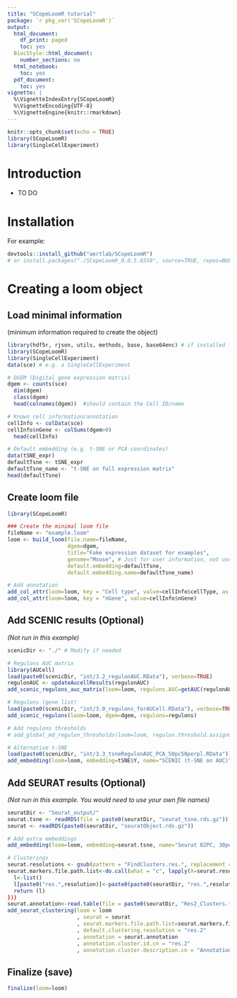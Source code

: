 ```yaml
---
title: "SCopeLoomR tutorial"
package: `r pkg_ver('SCopeLoomR')`
output:
  html_document:
    df_print: paged
    toc: yes
  BiocStyle::html_document:
    number_sections: no
  html_notebook:
    toc: yes
  pdf_document:
    toc: yes
vignette: |
  %\VignetteIndexEntry{SCopeLoomR} 
  %\VignetteEncoding{UTF-8} 
  %\VignetteEngine{knitr::rmarkdown}
---
```


```r
knitr::opts_chunk$set(echo = TRUE)
library(SCopeLoomR)
library(SingleCellExperiment)
```

# Introduction

- TO DO

# Installation
For example:
```r
devtools::install_github("aertlab/SCopeLoomR")
# or install.packages("./SCopeLoomR_0.0.5.6558", source=TRUE, repos=NULL)
```

# Creating a loom object

## Load minimal information

(minimum information required to create the object)

```r
library(hdf5r, rjson, utils, methods, base, base64enc) # if installed from source file (SCopeLoomR_0.0.5.6558.tar.gz)
library(SCopeLoomR)
library(SingleCellExperiment)
data(sce) # e.g. a SingleCellExperiment 

# DGEM (Digital gene expression matrix)
dgem <- counts(sce)
  dim(dgem)
  class(dgem)
  head(colnames(dgem))  #should contain the Cell ID/name

# Known cell information/annotation  
cellInfo <- colData(sce)
cellInfo$nGene <- colSums(dgem>0)
  head(cellInfo)

# Default embedding (e.g. t-SNE or PCA coordinates)
data(tSNE_expr)
defaultTsne <- tSNE_expr
defaultTsne_name <- "t-SNE on full expression matrix"
head(defaultTsne)
```

## Create loom file 

```r
library(SCopeLoomR)

### Create the minimal loom file
fileName <- "example.loom"
loom <- build_loom(file.name=fileName,
                   dgem=dgem,
                   title="Fake expression dataset for examples",
                   genome="Mouse", # Just for user information, not used internally
                   default.embedding=defaultTsne,
                   default.embedding.name=defaultTsne_name)

# Add annotation
add_col_attr(loom=loom, key = "Cell type", value=cellInfo$cellType, as.md.annotation=T) # as.md.annotation: to plot on tSNE
add_col_attr(loom=loom, key = "nGene", value=cellInfo$nGene)
```

## Add SCENIC results (Optional)

*(Not run in this example)*

```r
scenicDir <- "./" # Modify if needed

# Regulons AUC matrix
library(AUCell)
load(paste0(scenicDir, "int/3.2_regulonAUC.RData"), verbose=TRUE)
regulonAUC <- updateAucellResults(regulonAUC)
add_scenic_regulons_auc_matrix(loom=loom, regulons.AUC=getAUC(regulonAUC))

# Regulons (gene list)
load(paste0(scenicDir, "int/3.0_regulons_forAUCell.RData"), verbose=TRUE)
add_scenic_regulons(loom=loom, dgem=dgem, regulons=regulons)

# Add regulons thresholds
# add_global_md_regulon_thresholds(loom=loom, regulon.threshold.assignments=...$threshold.assignment)

# Alternative t-SNE
load(paste0(scenicDir, "int/3.3_tsneRegulonAUC_PCA_50pc50perpl.RData"))
add_embedding(loom=loom, embedding=tSNE$Y, name="SCENIC (t-SNE on AUC)")
```

## Add SEURAT results (Optional)

*(Not run in this example. You would need to use your own file names)*


```r
seuratDir <- "Seurat_output/"
seurat.tsne <- readRDS(file = paste0(seuratDir, "seurat_tsne.rds.gz"))
seurat <- readRDS(paste0(seuratDir, "seuratObject.rds.gz"))

# Add extra embeddings
add_embedding(loom=loom, embedding=seurat.tsne, name="Seurat 82PC, 30perp"))

# Clusterings
seurat.resolutions <- gsub(pattern = "FindClusters.res.", replacement = "",  x=names(seurat@calc.params)[grep(pattern = "FindClusters", x=names(seurat@calc.params))])
seurat.markers.file.path.list<-do.call(what = "c", lapply(X=seurat.resolutions, FUN=function(resolution) {
  l<-list()
  l[paste0("res.",resolution)]<-paste0(paste0(seuratDir, "res.",resolution,"/Seurat_PC82_res",resolution,"_bimod_Cluster_Markers.rds.gz")
  return (l)
}))
seurat.annotation<-read.table(file = paste0(seuratDir, "Res2_Clusters.tsv", header=T, quote = '', sep = "\t", stringsAsFactors=F)
add_seurat_clustering(loom = loom
                      , seurat = seurat
                      , seurat.markers.file.path.list=seurat.markers.file.path.list
                      , default.clustering.resolution = "res.2"
                      , annotation = seurat.annotation
                      , annotation.cluster.id.cn = "res.2"
                      , annotation.cluster.description.cn = "Annotation") # Can be skipped
```

## Finalize (save)
```r
finalize(loom=loom)
```




